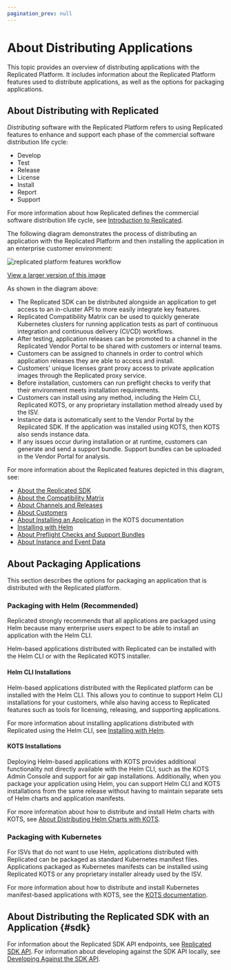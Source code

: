 ```yaml
---
pagination_prev: null
---
```



# About Distributing Applications

This topic provides an overview of distributing applications with the Replicated Platform. It includes information about the Replicated Platform features used to distribute applications, as well as the options for packaging applications.

## About Distributing with Replicated

<Replicated/>

_Distributing_ software with the Replicated Platform refers to using Replicated features to enhance and support each phase of the commercial software distribution life cycle:
* Develop
* Test
* Release
* License
* Install
* Report
* Support

For more information about how Replicated defines the commercial software distribution life cycle, see [Introduction to Replicated](../intro-replicated).

The following diagram demonstrates the process of distributing an application with the Replicated Platform and then installing the application in an enterprise customer environment:

![replicated platform features workflow](/images/replicated-platform.png)

[View a larger version of this image](/images/replicated-platform.png)

As shown in the diagram above:
* The Replicated SDK can be distributed alongside an application to get access to an in-cluster API to more easily integrate key features.
* Replicated Compatibility Matrix can be used to quickly generate Kubernetes clusters for running application tests as part of continuous integration and continuous delivery (CI/CD) workflows.
* After testing, application releases can be promoted to a channel in the Replicated Vendor Portal to be shared with customers or internal teams.
* Customers can be assigned to channels in order to control which application releases they are able to access and install.
* Customers' unique licenses grant proxy access to private application images through the Replicated proxy service.
* Before installation, customers can run preflight checks to verify that their environment meets installation requirements.
* Customers can install using any method, including the Helm CLI, Replicated KOTS, or any proprietary installation method already used by the ISV.
* Instance data is automatically sent to the Vendor Portal by the Replicated SDK. If the application was installed using KOTS, then KOTS also sends instance data.
* If any issues occur during installation or at runtime, customers can generate and send a support bundle. Support bundles can be uploaded in the Vendor Portal for analysis.

For more information about the Replicated features depicted in this diagram, see:
* [About the Replicated SDK](replicated-sdk-overview)
* [About the Compatibility Matrix](testing-about)
* [About Channels and Releases](releases-about)
* [About Customers](licenses-about)
* [About Installing an Application](/enterprise/installing-overview) in the KOTS documentation
* [Installing with Helm](install-with-helm)
* [About Preflight Checks and Support Bundles](preflight-support-bundle-about)
* [About Instance and Event Data](instance-insights-event-data)

## About Packaging Applications

This section describes the options for packaging an application that is distributed with the Replicated platform.
### Packaging with Helm (Recommended)

<Helm/>

Replicated strongly recommends that all applications are packaged using Helm because many enterprise users expect to be able to install an application with the Helm CLI. 

Helm-based applications distributed with Replicated can be installed with the Helm CLI or with the Replicated KOTS installer.

#### Helm CLI Installations

Helm-based applications distributed with the Replicated platform can be installed with the Helm CLI. This allows you to continue to support Helm CLI installations for your customers, while also having access to Replicated features such as tools for licensing, releasing, and supporting applications.

For more information about installing applications distributed with Replicated using the Helm CLI, see [Installing with Helm](install-with-helm).

#### KOTS Installations

<Kots/>

Deploying Helm-based applications with KOTS provides additional functionality not directly available with the Helm CLI, such as the KOTS Admin Console and support for air gap installations. Additionally, when you package your application using Helm, you can support Helm CLI and KOTS installations from the same release without having to maintain separate sets of Helm charts and application manifests.

For more information about how to distribute and install Helm charts with KOTS, see [About Distributing Helm Charts with KOTS](/vendor/helm-native-about).

<KotsEntitlement/>

### Packaging with Kubernetes

For ISVs that do not want to use Helm, applications distributed with Replicated can be packaged as standard Kubernetes manifest files. Applications packaged as Kubernetes manifests can be installed using Replicated KOTS or any proprietary installer already used by the ISV.

<Kots/>

For more information about how to distribute and install Kubernetes manifest-based applications with KOTS, see the [KOTS documentation](../intro-kots).

<KotsEntitlement/>

## About Distributing the Replicated SDK with an Application {#sdk}

<SDKOverview/>

For information about the Replicated SDK API endpoints, see [Replicated SDK API](/reference/replicated-sdk-apis). For information about developing against the SDK API locally, see [Developing Against the SDK API](replicated-sdk-development).